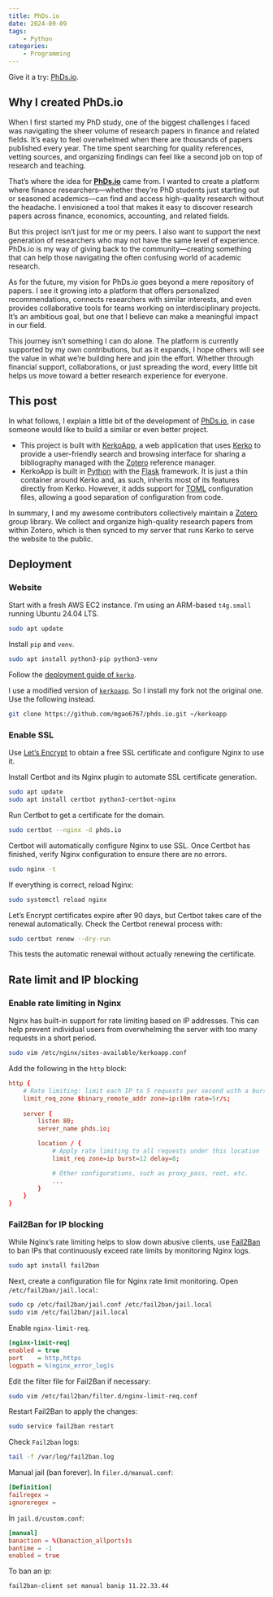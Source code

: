 ```yaml
---
title: PhDs.io
date: 2024-09-09
tags:
    - Python
categories:
    - Programming
---
```


::: {.callout-tip title="A fast literature search engine."}
Give it a try: [PhDs.io](https://phds.io).
:::

## Why I created PhDs.io

When I first started my PhD study, one of the biggest challenges I faced was navigating the sheer volume of research papers in finance and related fields. It’s easy to feel overwhelmed when there are thousands of papers published every year. The time spent searching for quality references, vetting sources, and organizing findings can feel like a second job on top of research and teaching.

That’s where the idea for [**PhDs.io**](https://phds.io) came from. I wanted to create a platform where finance researchers—whether they’re PhD students just starting out or seasoned academics—can find and access high-quality research without the headache. I envisioned a tool that makes it easy to discover research papers across finance, economics, accounting, and related fields. 

But this project isn’t just for me or my peers. I also want to support the next generation of researchers who may not have the same level of experience. PhDs.io is my way of giving back to the community—creating something that can help those navigating the often confusing world of academic research.

As for the future, my vision for PhDs.io goes beyond a mere repository of papers. I see it growing into a platform that offers personalized recommendations, connects researchers with similar interests, and even provides collaborative tools for teams working on interdisciplinary projects. It’s an ambitious goal, but one that I believe can make a meaningful impact in our field.

This journey isn’t something I can do alone. The platform is currently supported by my own contributions, but as it expands, I hope others will see the value in what we’re building here and join the effort. Whether through financial support, collaborations, or just spreading the word, every little bit helps us move toward a better research experience for everyone.

## This post

In what follows, I explain a little bit of the development of [PhDs.io](https://phds.io), in case someone would like to build a similar or even better project.

- This project is built with [KerkoApp](https://github.com/whiskyechobravo/kerkoapp), a web application that uses [Kerko](https://github.com/whiskyechobravo/kerko) to provide a user-friendly search and browsing interface for sharing a bibliography managed with the [Zotero](https://www.zotero.org/) reference manager.
- KerkoApp is built in [Python](https://www.python.org/) with the [Flask](https://pypi.org/project/Flask/) framework. It is just a thin container around Kerko and, as such, inherits most of its features directly from Kerko. However, it adds support for [TOML](https://toml.io/) configuration files, allowing a good separation of configuration from code.

In summary, I and my awesome contributors collectively maintain a [Zotero](https://www.zotero.org/) group library. We collect and organize high-quality research papers from within Zotero, which is then synced to my server that runs Kerko to serve the website to the public.

## Deployment

### Website

Start with a fresh AWS EC2 instance. I'm using an ARM-based `t4g.small` running Ubuntu 24.04 LTS.

```bash
sudo apt update
```

Install `pip` and `venv`.

```bash
sudo apt install python3-pip python3-venv
```

Follow the [deployment guide of `kerko`](https://whiskyechobravo.github.io/kerko/latest/deploying/).

::: {.callout-note}
I use a modified version of [`kerkoapp`](https://github.com/whiskyechobravo/kerkoapp). So I install my fork not the original one. Use the following instead.

```bash
git clone https://github.com/mgao6767/phds.io.git ~/kerkoapp
```
:::

### Enable SSL

Use [Let's Encrypt](https://letsencrypt.org/) to obtain a free SSL certificate and configure Nginx to use it.

Install Certbot and its Nginx plugin to automate SSL certificate generation.

```bash
sudo apt update
sudo apt install certbot python3-certbot-nginx
```

Run Certbot to get a certificate for the domain. 

```bash
sudo certbot --nginx -d phds.io
```

Certbot will automatically configure Nginx to use SSL. Once Certbot has finished, verify Nginx configuration to ensure there are no errors.

```bash
sudo nginx -t
```

If everything is correct, reload Nginx:

```bash
sudo systemctl reload nginx
```

Let’s Encrypt certificates expire after 90 days, but Certbot takes care of the renewal automatically. Check the Certbot renewal process with:

```bash
sudo certbot renew --dry-run
```

This tests the automatic renewal without actually renewing the certificate.

## Rate limit and IP blocking

### Enable rate limiting in Nginx

Nginx has built-in support for rate limiting based on IP addresses. This can help prevent individual users from overwhelming the server with too many requests in a short period.

```bash
sudo vim /etc/nginx/sites-available/kerkoapp.conf
```

Add the following in the `http` block:

```conf
http {
    # Rate limiting: limit each IP to 5 requests per second with a burst of 12 requests.
    limit_req_zone $binary_remote_addr zone=ip:10m rate=5r/s;
    
    server {
        listen 80;
        server_name phds.io;

        location / {
            # Apply rate limiting to all requests under this location
            limit_req zone=ip burst=12 delay=8;

            # Other configurations, such as proxy_pass, root, etc.
            ...
        }
    }
}
```

### Fail2Ban for IP blocking

While Nginx's rate limiting helps to slow down abusive clients, use [Fail2Ban](https://github.com/fail2ban/fail2ban) to ban IPs that continuously exceed rate limits by monitoring Nginx logs.

```bash
sudo apt install fail2ban
```

Next, create a configuration file for Nginx rate limit monitoring. Open `/etc/fail2ban/jail.local`:

```bash
sudo cp /etc/fail2ban/jail.conf /etc/fail2ban/jail.local
sudo vim /etc/fail2ban/jail.local
```

Enable `nginx-limit-req`.

```ini
[nginx-limit-req]
enabled = true
port    = http,https
logpath = %(nginx_error_log)s
```

Edit the filter file for Fail2Ban if necessary:

```bash
sudo vim /etc/fail2ban/filter.d/nginx-limit-req.conf
```

Restart Fail2Ban to apply the changes:

```bash
sudo service fail2ban restart
```

Check `Fail2ban` logs:

```bash
tail -f /var/log/fail2ban.log
```

Manual jail (ban forever). In `filer.d/manual.conf`:

```conf
[Definition]
failregex = 
ignoreregex = 
```

In `jail.d/custom.conf`:

```conf
[manual]
banaction = %(banaction_allports)s
bantime = -1
enabled = true
```

To ban an ip:

```bash
fail2ban-client set manual banip 11.22.33.44
```
